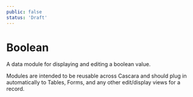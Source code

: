 ```yaml
---
public: false
status: 'Draft'
---
```


# Boolean

A data module for displaying and editing a boolean value.

Modules are intended to be reusable across Cascara and should plug in automatically to Tables, Forms, and any other edit/display views for a record.
